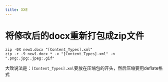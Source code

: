 ```yaml
---
title: XXE
---
```


# 将修改后的docx重新打包成zip文件

```shell
zip -0X new1.docx "[Content_Types].xml"
zip -r -9 new1.docx * -x "[Content_Types].xml" -n ".png:.jpg:.jpeg:.gif"
```

大致说法是：`[Content_Types].xml`要放在压缩包的开头，然后压缩要用deflate格式